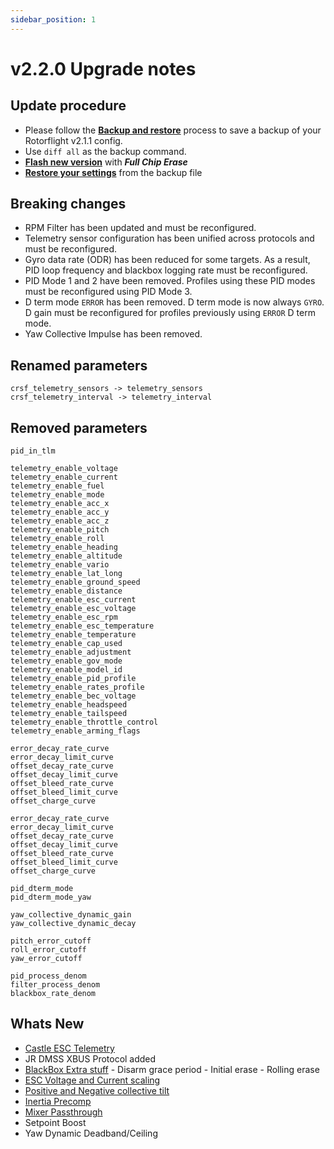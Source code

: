 ```yaml
---
sidebar_position: 1
---
```


# v2.2.0 Upgrade notes

## Update procedure
* Please follow the [**Backup and restore**](../setup/backup-and-restore.md) process to save a backup of your Rotorflight v2.1.1 config.
* Use `diff all` as the backup command.
* [**Flash new version**](../setup/flashing-the-firmware.mdx) with ***Full Chip Erase***
* [**Restore your settings**](../setup/backup-and-restore#loadrestore-config) from the backup file

## Breaking changes

- RPM Filter has been updated and must be reconfigured.
- Telemetry sensor configuration has been unified across protocols and must be reconfigured.
- Gyro data rate (ODR) has been reduced for some targets. As a result, PID loop frequency and blackbox logging rate must be reconfigured.
- PID Mode 1 and 2 have been removed. Profiles using these PID modes must be reconfigured using PID Mode 3.
- D term mode `ERROR` has been removed. D term mode is now always `GYRO`. D gain must be reconfigured for profiles previously using `ERROR` D term mode.
- Yaw Collective Impulse has been removed.

## Renamed parameters

```
crsf_telemetry_sensors -> telemetry_sensors
crsf_telemetry_interval -> telemetry_interval
```

## Removed parameters

```
pid_in_tlm

telemetry_enable_voltage
telemetry_enable_current
telemetry_enable_fuel
telemetry_enable_mode
telemetry_enable_acc_x
telemetry_enable_acc_y
telemetry_enable_acc_z
telemetry_enable_pitch
telemetry_enable_roll
telemetry_enable_heading
telemetry_enable_altitude
telemetry_enable_vario
telemetry_enable_lat_long
telemetry_enable_ground_speed
telemetry_enable_distance
telemetry_enable_esc_current
telemetry_enable_esc_voltage
telemetry_enable_esc_rpm
telemetry_enable_esc_temperature
telemetry_enable_temperature
telemetry_enable_cap_used
telemetry_enable_adjustment
telemetry_enable_gov_mode
telemetry_enable_model_id
telemetry_enable_pid_profile
telemetry_enable_rates_profile
telemetry_enable_bec_voltage
telemetry_enable_headspeed
telemetry_enable_tailspeed
telemetry_enable_throttle_control
telemetry_enable_arming_flags

error_decay_rate_curve
error_decay_limit_curve
offset_decay_rate_curve
offset_decay_limit_curve
offset_bleed_rate_curve
offset_bleed_limit_curve
offset_charge_curve

error_decay_rate_curve
error_decay_limit_curve
offset_decay_rate_curve
offset_decay_limit_curve
offset_bleed_rate_curve
offset_bleed_limit_curve
offset_charge_curve

pid_dterm_mode
pid_dterm_mode_yaw

yaw_collective_dynamic_gain
yaw_collective_dynamic_decay

pitch_error_cutoff
roll_error_cutoff
yaw_error_cutoff

pid_process_denom
filter_process_denom
blackbox_rate_denom
```

## Whats New
* [Castle ESC Telemetry](../setup/esc-telemetry.mdx#castle-esc-telemetry)
* JR DMSS XBUS Protocol added
* [BlackBox Extra stuff](../configurator/tabs/blackbox#blackbox-configuration)
        - Disarm grace period
        - Initial erase
        - Rolling erase
* [ESC Voltage and Current scaling](../setup/esc-telemetry#calibrate-telemetry-values)
* [Positive and Negative collective tilt](../configurator/tabs/mixer#positive-and-negative-collective-tilt-correction)
* [Inertia Precomp](../configurator/tabs/profiles#inertia-precomp-gain)
* [Mixer Passthrough](../setup/setup-mixer.mdx#mixer-override)
* Setpoint Boost
* Yaw Dynamic Deadband/Ceiling
